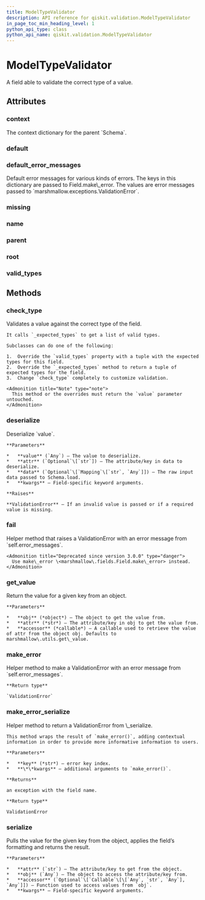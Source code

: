 ```yaml
---
title: ModelTypeValidator
description: API reference for qiskit.validation.ModelTypeValidator
in_page_toc_min_heading_level: 1
python_api_type: class
python_api_name: qiskit.validation.ModelTypeValidator
---
```


# ModelTypeValidator

<Class id="qiskit.validation.ModelTypeValidator" isDedicatedPage={true} github="https://github.com/qiskit/qiskit/tree/stable/0.14/qiskit/validation/base.py" signature="ModelTypeValidator(*, load_default=<marshmallow.missing>, missing=<marshmallow.missing>, dump_default=<marshmallow.missing>, default=<marshmallow.missing>, data_key=None, attribute=None, validate=None, required=False, allow_none=None, load_only=False, dump_only=False, error_messages=None, metadata=None, **additional_metadata)">
  A field able to validate the correct type of a value.

  ## Attributes

  ### context

  <Attribute id="qiskit.validation.ModelTypeValidator.context" name="context">
    The context dictionary for the parent `Schema`.
  </Attribute>

  ### default

  <Attribute id="qiskit.validation.ModelTypeValidator.default" name="default" />

  ### default\_error\_messages

  <Attribute id="qiskit.validation.ModelTypeValidator.default_error_messages" signature="= {'null': 'Field may not be null.', 'required': 'Missing data for required field.', 'validator_failed': 'Invalid value.'}">
    Default error messages for various kinds of errors. The keys in this dictionary are passed to Field.make\_error. The values are error messages passed to `marshmallow.exceptions.ValidationError`.
  </Attribute>

  ### missing

  <Attribute id="qiskit.validation.ModelTypeValidator.missing" name="missing" />

  ### name

  <Attribute id="qiskit.validation.ModelTypeValidator.name" signature="= None" />

  ### parent

  <Attribute id="qiskit.validation.ModelTypeValidator.parent" signature="= None" />

  ### root

  <Attribute id="qiskit.validation.ModelTypeValidator.root" signature="= None" />

  ### valid\_types

  <Attribute id="qiskit.validation.ModelTypeValidator.valid_types" signature="= (,)" />

  ## Methods

  ### check\_type

  <Function id="qiskit.validation.ModelTypeValidator.check_type" name="check_type" signature="ModelTypeValidator.check_type(value, attr, data, **_)">
    Validates a value against the correct type of the field.

    It calls `_expected_types` to get a list of valid types.

    Subclasses can do one of the following:

    1.  Override the `valid_types` property with a tuple with the expected types for this field.
    2.  Override the `_expected_types` method to return a tuple of expected types for the field.
    3.  Change `check_type` completely to customize validation.

    <Admonition title="Note" type="note">
      This method or the overrides must return the `value` parameter untouched.
    </Admonition>
  </Function>

  ### deserialize

  <Function id="qiskit.validation.ModelTypeValidator.deserialize" name="deserialize" signature="ModelTypeValidator.deserialize(value, attr=None, data=None, **kwargs)">
    Deserialize `value`.

    **Parameters**

    *   **value** (`Any`) – The value to deserialize.
    *   **attr** (`Optional`\[`str`]) – The attribute/key in data to deserialize.
    *   **data** (`Optional`\[`Mapping`\[`str`, `Any`]]) – The raw input data passed to Schema.load.
    *   **kwargs** – Field-specific keyword arguments.

    **Raises**

    **ValidationError** – If an invalid value is passed or if a required value is missing.
  </Function>

  ### fail

  <Function id="qiskit.validation.ModelTypeValidator.fail" name="fail" signature="ModelTypeValidator.fail(key, **kwargs)">
    Helper method that raises a ValidationError with an error message from `self.error_messages`.

    <Admonition title="Deprecated since version 3.0.0" type="danger">
      Use make\_error \<marshmallow\.fields.Field.make\_error> instead.
    </Admonition>
  </Function>

  ### get\_value

  <Function id="qiskit.validation.ModelTypeValidator.get_value" name="get_value" signature="ModelTypeValidator.get_value(obj, attr, accessor=None, default=<marshmallow.missing>)">
    Return the value for a given key from an object.

    **Parameters**

    *   **obj** (*object*) – The object to get the value from.
    *   **attr** (*str*) – The attribute/key in obj to get the value from.
    *   **accessor** (*callable*) – A callable used to retrieve the value of attr from the object obj. Defaults to marshmallow\.utils.get\_value.
  </Function>

  ### make\_error

  <Function id="qiskit.validation.ModelTypeValidator.make_error" name="make_error" signature="ModelTypeValidator.make_error(key, **kwargs)">
    Helper method to make a ValidationError with an error message from `self.error_messages`.

    **Return type**

    `ValidationError`
  </Function>

  ### make\_error\_serialize

  <Function id="qiskit.validation.ModelTypeValidator.make_error_serialize" name="make_error_serialize" signature="ModelTypeValidator.make_error_serialize(key, **kwargs)">
    Helper method to return a ValidationError from \_serialize.

    This method wraps the result of `make_error()`, adding contextual information in order to provide more informative information to users.

    **Parameters**

    *   **key** (*str*) – error key index.
    *   **\*\*kwargs** – additional arguments to `make_error()`.

    **Returns**

    an exception with the field name.

    **Return type**

    ValidationError
  </Function>

  ### serialize

  <Function id="qiskit.validation.ModelTypeValidator.serialize" name="serialize" signature="ModelTypeValidator.serialize(attr, obj, accessor=None, **kwargs)">
    Pulls the value for the given key from the object, applies the field’s formatting and returns the result.

    **Parameters**

    *   **attr** (`str`) – The attribute/key to get from the object.
    *   **obj** (`Any`) – The object to access the attribute/key from.
    *   **accessor** (`Optional`\[`Callable`\[\[`Any`, `str`, `Any`], `Any`]]) – Function used to access values from `obj`.
    *   **kwargs** – Field-specific keyword arguments.
  </Function>
</Class>

